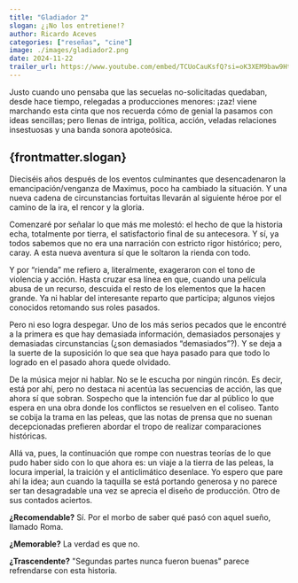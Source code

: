 ```yaml
--- 
title: "Gladiador 2"
slogan: ¿¡No los entretiene!?
author: Ricardo Aceves
categories: ["reseñas", "cine"]
image: ./images/gladiador2.png
date: 2024-11-22
trailer_url: https://www.youtube.com/embed/TCUoCauKsfQ?si=oK3XEM9baw9HtS8Q
---
```

Justo cuando uno pensaba que las secuelas no-solicitadas quedaban, desde hace tiempo, relegadas a producciones menores: ¡zaz! viene marchando esta cinta que nos recuerda cómo de genial la pasamos con ideas sencillas; pero llenas de intriga, política, acción, veladas relaciones insestuosas y una banda sonora apoteósica.

## {frontmatter.slogan}

Dieciséis años después de los eventos culminantes que desencadenaron la emancipación/venganza de Maximus, poco ha cambiado la situación. Y una nueva cadena de circunstancias fortuitas llevarán al siguiente héroe por el camino de la ira, el rencor y la gloria.

Comenzaré por señalar lo que más me molestó: el hecho de que la historia echa, totalmente por tierra, el satisfactorio final de su antecesora. Y sí, ya todos sabemos que no era una narración con estricto rigor histórico; pero, caray. A esta nueva aventura sí que le soltaron la rienda con todo.

Y por “rienda” me refiero a, literalmente, exageraron con el tono de violencia y acción. Hasta cruzar esa línea en que, cuando una película abusa de un recurso, descuida el resto de los elementos que la hacen grande. Ya ni hablar del interesante reparto que participa; algunos viejos conocidos retomando sus roles pasados.

Pero ni eso logra despegar. Uno de los más serios pecados que le encontré a la primera es que hay demasiada información, demasiados personajes y demasiadas circunstancias (¿son demasiados “demasiados”?). Y se deja a la suerte de la suposición lo que sea que haya pasado para que todo lo logrado en el pasado ahora quede olvidado.

De la música mejor ni hablar. No se le escucha por ningún rincón. Es decir, está por ahí, pero no destaca ni acentúa las secuencias de acción, las que ahora sí que sobran. Sospecho que la intención fue dar al público lo que espera en una obra donde los conflictos se resuelven en el coliseo. Tanto se cobija la trama en las peleas, que las notas de prensa que no suenan decepcionadas prefieren abordar el tropo de realizar comparaciones históricas.

Allá va, pues, la continuación que rompe con nuestras teorías de lo que pudo haber sido con lo que ahora es: un viaje a la tierra de las peleas, la locura imperial, la traición y el anticlimático desenlace. Yo espero que pare ahí la idea; aun cuando la taquilla se está portando generosa y no parece ser tan desagradable una vez se aprecia el diseño de producción. Otro de sus contados aciertos.

**¿Recomendable?** Sí. Por el morbo de saber qué pasó con aquel sueño, llamado Roma.

**¿Memorable?** La verdad es que no.

**¿Trascendente?** "Segundas partes nunca fueron buenas" parece refrendarse con esta historia.